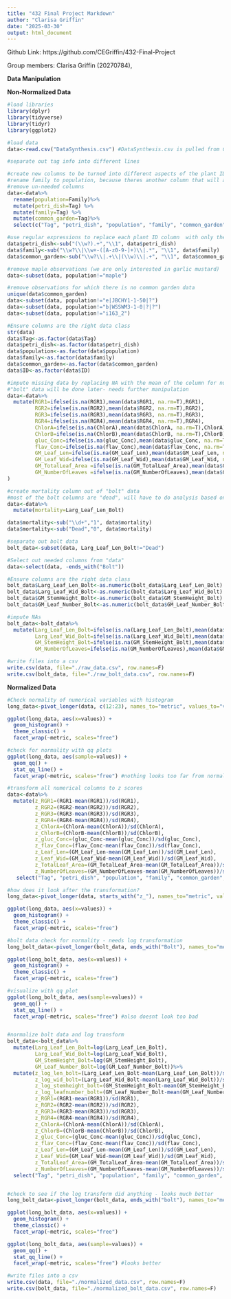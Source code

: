 ```yaml
---
title: "432 Final Project Markdown"
author: "Clarisa Griffin"
date: "2025-03-30"
output: html_document
---
```


Github Link: https://github.com/CEGriffin/432-Final-Project

Group members: Clarisa Griffin (20270784), 

**Data Manipulation**

__Non-Normalized Data__
```r
#load libraries
library(dplyr)
library(tidyverse)
library(tidyr)
library(ggplot2)

#load data
data<-read.csv("DataSynthesis.csv") #DataSynthesis.csv is pulled from Colautti et al., 2023

#separate out tag info into different lines

#create new columns to be turned into different aspects of the plant ID
#rename family to population, because theres another column that will actually eb the family
#remove un-needed columns
data<-data%>%
  rename(population=Family)%>%
  mutate(petri_dish=Tag) %>%
  mutate(family=Tag) %>%
  mutate(common_garden=Tag)%>%
  select(c("Tag", "petri_dish", "population", "family", "common_garden", "ID", starts_with("gh"), ends_with("Field"), starts_with("GM"), ends_with("Bolt"), starts_with("Chlor"), ends_with("Conc"), starts_with("RGR")), -c("GM_Fecundity", ends_with("Initial"), "GM_Leaf_Number"))

#use regular expressions to replace each plant ID column  with only the aspect of the ID needed
data$petri_dish<-sub("(\\w?).+","\\1", data$petri_dish)
data$family<-sub("\\w?\\|\\w+-([A-z0-9-]+)\\|.*", "\\1", data$family)
data$common_garden<-sub("\\w?\\|.+\\|(\\w)\\|.+", "\\1", data$common_garden)

#remove maple observations (we are only interested in garlic mustard)
data<-subset(data, population!="maple")

#remove observations for which there is no common garden data
unique(data$common_garden)
data<-subset(data, population!="e|JBCHY1-1-50|?")
data<-subset(data, population!="b|WSSWM3-1-0|?|?")
data<-subset(data, population!="i163_2")

#Ensure columns are the right data class
str(data)
data$Tag<-as.factor(data$Tag)
data$petri_dish<-as.factor(data$petri_dish)
data$population<-as.factor(data$population)
data$family<-as.factor(data$family)
data$common_garden<-as.factor(data$common_garden)
data$ID<-as.factor(data$ID)

#impute missing data by replacing NA with the mean of the column for numerical variables
#"bolt" data will be done later- needs further manipulation
data<-data%>%
  mutate(RGR1=ifelse(is.na(RGR1),mean(data$RGR1, na.rm=T),RGR1),
         RGR2=ifelse(is.na(RGR2),mean(data$RGR2, na.rm=T),RGR2),
         RGR3=ifelse(is.na(RGR3),mean(data$RGR3, na.rm=T),RGR3),
         RGR4=ifelse(is.na(RGR4),mean(data$RGR4, na.rm=T),RGR4),
         ChlorA=ifelse(is.na(ChlorA),mean(data$ChlorA, na.rm=T),ChlorA),
         ChlorB=ifelse(is.na(ChlorB),mean(data$ChlorB, na.rm=T),ChlorB),
         gluc_Conc=ifelse(is.na(gluc_Conc),mean(data$gluc_Conc, na.rm=T),gluc_Conc),
         flav_Conc=ifelse(is.na(flav_Conc),mean(data$flav_Conc, na.rm=T),flav_Conc),
         GM_Leaf_Len=ifelse(is.na(GM_Leaf_Len),mean(data$GM_Leaf_Len, na.rm=T),GM_Leaf_Len),
         GM_Leaf_Wid=ifelse(is.na(GM_Leaf_Wid),mean(data$GM_Leaf_Wid, na.rm=T),GM_Leaf_Wid),
         GM_TotalLeaf_Area =ifelse(is.na(GM_TotalLeaf_Area),mean(data$GM_TotalLeaf_Area, na.rm=T),GM_TotalLeaf_Area),
         GM_NumberOfLeaves =ifelse(is.na(GM_NumberOfLeaves),mean(data$GM_NumberOfLeaves, na.rm=T),GM_NumberOfLeaves)
)

#create mortality column out of "bolt" data
#most of the bolt columns are "dead", will have to do analysis based on just mortality, then again with living bolt data
data<-data%>%
  mutate(mortality=Larg_Leaf_Len_Bolt)

data$mortality<-sub("\\d+","1", data$mortality)
data$mortality<-sub("Dead","0", data$mortality)

#separate out bolt data
bolt_data<-subset(data, Larg_Leaf_Len_Bolt!="Dead")

#Select out needed columns from "data"
data<-select(data, -ends_with("Bolt"))

#Ensure columns are the right data class
bolt_data$Larg_Leaf_Len_Bolt<-as.numeric(bolt_data$Larg_Leaf_Len_Bolt)
bolt_data$Larg_Leaf_Wid_Bolt<-as.numeric(bolt_data$Larg_Leaf_Wid_Bolt)
bolt_data$GM_StemHeight_Bolt<-as.numeric(bolt_data$GM_StemHeight_Bolt)
bolt_data$GM_Leaf_Number_Bolt<-as.numeric(bolt_data$GM_Leaf_Number_Bolt)

#impute NAs
bolt_data<-bolt_data%>%
  mutate(Larg_Leaf_Len_Bolt=ifelse(is.na(Larg_Leaf_Len_Bolt),mean(data$Larg_Leaf_Len_Bolt, na.rm=T),Larg_Leaf_Len_Bolt),
         Larg_Leaf_Wid_Bolt=ifelse(is.na(Larg_Leaf_Wid_Bolt),mean(data$Larg_Leaf_Wid_Bolt, na.rm=T),Larg_Leaf_Wid_Bolt),
         GM_StemHeight_Bolt=ifelse(is.na(GM_StemHeight_Bolt),mean(data$GM_StemHeight_Bolt, na.rm=T),GM_StemHeight_Bolt),
         GM_NumberOfLeaves=ifelse(is.na(GM_NumberOfLeaves),mean(data$GM_NumberOfLeaves, na.rm=T),GM_NumberOfLeaves))

#write files into a csv
write.csv(data, file="./raw_data.csv", row.names=F)
write.csv(bolt_data, file="./raw_bolt_data.csv", row.names=F)

```


__Normalized Data__
```r
#Check normality of numerical variables with histogram
long_data<-pivot_longer(data, c(12:23), names_to="metric", values_to="values")

ggplot(long_data, aes(x=values)) +
  geom_histogram() +
  theme_classic() +
  facet_wrap(~metric, scales="free")

#check for normality with qq plots
ggplot(long_data, aes(sample=values)) +
  geom_qq() +
  stat_qq_line() +
  facet_wrap(~metric, scales="free") #nothing looks too far from normal here, probably doesnt need any kind of normalization other than conversion to Z scores

#transform all numerical columns to z scores
data<-data%>%
  mutate(z_RGR1=(RGR1-mean(RGR1))/sd(RGR1),
         z_RGR2=(RGR2-mean(RGR2))/sd(RGR2),
         z_RGR3=(RGR3-mean(RGR3))/sd(RGR3),
         z_RGR4=(RGR4-mean(RGR4))/sd(RGR4),
         z_ChlorA=(ChlorA-mean(ChlorA))/sd(ChlorA),
         z_ChlorB=(ChlorB-mean(ChlorB))/sd(ChlorB),
         z_gluc_Conc=(gluc_Conc-mean(gluc_Conc))/sd(gluc_Conc),
         z_flav_Conc=(flav_Conc-mean(flav_Conc))/sd(flav_Conc),
         z_Leaf_Len=(GM_Leaf_Len-mean(GM_Leaf_Len))/sd(GM_Leaf_Len),
         z_Leaf_Wid=(GM_Leaf_Wid-mean(GM_Leaf_Wid))/sd(GM_Leaf_Wid),
         z_TotalLeaf_Area=(GM_TotalLeaf_Area-mean(GM_TotalLeaf_Area))/sd(GM_TotalLeaf_Area),
         z_NumberOfLeaves=(GM_NumberOfLeaves-mean(GM_NumberOfLeaves))/sd(GM_NumberOfLeaves))%>%
   select("Tag", "petri_dish", "population", "family", "common_garden", "ID", "gh_bench", "gh_col", "gh_row", "Row_Field", "Col_Field", starts_with("z_"), "mortality")

#how does it look after the transformation?
long_data<-pivot_longer(data, starts_with("z_"), names_to="metric", values_to="values")

ggplot(long_data, aes(x=values)) +
  geom_histogram() +
  theme_classic() +
  facet_wrap(~metric, scales="free")

#bolt data check for normality - needs log transformation
long_bolt_data<-pivot_longer(bolt_data, ends_with("Bolt"), names_to="metric", values_to="values")

ggplot(long_bolt_data, aes(x=values)) +
  geom_histogram() +
  theme_classic() +
  facet_wrap(~metric, scales="free")

#visualize with qq plot
ggplot(long_bolt_data, aes(sample=values)) +
  geom_qq() +
  stat_qq_line() +
  facet_wrap(~metric, scales="free") #also doesnt look too bad


#normalize bolt data and log transform
bolt_data<-bolt_data%>%
  mutate(Larg_Leaf_Len_Bolt=log(Larg_Leaf_Len_Bolt),
         Larg_Leaf_Wid_Bolt=log(Larg_Leaf_Wid_Bolt),
         GM_StemHeight_Bolt=log(GM_StemHeight_Bolt),
         GM_Leaf_Number_Bolt=log(GM_Leaf_Number_Bolt))%>%
  mutate(z_log_len_bolt=(Larg_Leaf_Len_Bolt-mean(Larg_Leaf_Len_Bolt))/sd(Larg_Leaf_Len_Bolt),
         z_log_wid_bolt=(Larg_Leaf_Wid_Bolt-mean(Larg_Leaf_Wid_Bolt))/sd(Larg_Leaf_Wid_Bolt),
         z_log_stemheight_bolt=(GM_StemHeight_Bolt-mean(GM_StemHeight_Bolt))/sd(GM_StemHeight_Bolt),
         z_log_leafnumber_bolt=(GM_Leaf_Number_Bolt-mean(GM_Leaf_Number_Bolt))/sd(GM_Leaf_Number_Bolt),
         z_RGR1=(RGR1-mean(RGR1))/sd(RGR1),
         z_RGR2=(RGR2-mean(RGR2))/sd(RGR2),
         z_RGR3=(RGR3-mean(RGR3))/sd(RGR3),
         z_RGR4=(RGR4-mean(RGR4))/sd(RGR4),
         z_ChlorA=(ChlorA-mean(ChlorA))/sd(ChlorA),
         z_ChlorB=(ChlorB-mean(ChlorB))/sd(ChlorB),
         z_gluc_Conc=(gluc_Conc-mean(gluc_Conc))/sd(gluc_Conc),
         z_flav_Conc=(flav_Conc-mean(flav_Conc))/sd(flav_Conc),
         z_Leaf_Len=(GM_Leaf_Len-mean(GM_Leaf_Len))/sd(GM_Leaf_Len),
         z_Leaf_Wid=(GM_Leaf_Wid-mean(GM_Leaf_Wid))/sd(GM_Leaf_Wid),
         z_TotalLeaf_Area=(GM_TotalLeaf_Area-mean(GM_TotalLeaf_Area))/sd(GM_TotalLeaf_Area),
         z_NumberOfLeaves=(GM_NumberOfLeaves-mean(GM_NumberOfLeaves))/sd(GM_NumberOfLeaves)) %>%
  select("Tag", "petri_dish", "population", "family", "common_garden", "ID", "gh_bench", "gh_col", "gh_row", "Row_Field", "Col_Field", starts_with("z_"), "mortality")


#check to see if the log transform did anything - looks much better
long_bolt_data<-pivot_longer(bolt_data, ends_with("bolt"), names_to="metric", values_to="values")

ggplot(long_bolt_data, aes(x=values)) +
  geom_histogram() +
  theme_classic() +
  facet_wrap(~metric, scales="free")

ggplot(long_bolt_data, aes(sample=values)) +
  geom_qq() +
  stat_qq_line() +
  facet_wrap(~metric, scales="free") #looks better

#write files into a csv
write.csv(data, file="./normalized_data.csv", row.names=F)
write.csv(bolt_data, file="./normalized_bolt_data.csv", row.names=F)
```

